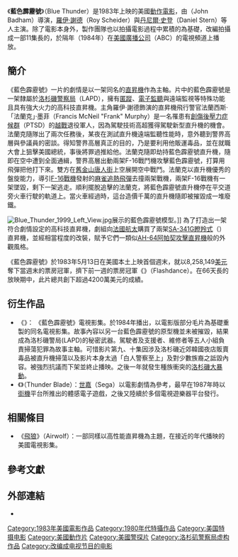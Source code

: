 {{otheruse
|subject=1983年上映的美國電影
|other=以此電影為基礎的同名衍生電視影集
|藍色霹靂號 (電視影集)
}}
{{NoteTA
|1=zh-tw:藍色霹靂號;zh-hk:藍霹靂;zh-cn:蓝色霹雳号;
|2=zh-tw:閃舞;zh-hk:勁舞;zh-cn:闪舞;
}}
《'''藍色霹靂號'''》（Blue Thunder）是1983年上映的美國[[動作電影|動作電影]]，由{{link-en|約翰·貝德漢|John Badham}}（John Badham）導演，[[羅伊·謝德|羅伊·謝德]]（Roy Scheider）與[[丹尼爾·史登|丹尼爾·史登]]（Daniel Stern）等人主演{{R|NYTimes}}。除了電影本身外，製作團隊也以拍攝電影過程中累積的{{link-en|毛片 (電影術語)|Stock footage|毛片}}為基礎，改編拍攝成一部11集長的{{link-en|藍色霹靂號 (電視影集)|Blue Thunder (TV series)|同名電視影集}}，於隔年（1984年）在[[美國廣播公司|美國廣播公司]]（ABC）的電視頻道上播放{{R|DVDtalk}}。

==簡介==
《藍色霹靂號》一片的劇情是以一架同名的[[直昇機|直昇機]]作為主軸。片中的藍色霹靂號是一架隸屬於[[洛杉磯警察局|洛杉磯警察局]]（LAPD），擁有[[匿蹤|匿蹤]]、[[電子監聽|電子監聽]]與遠端監視等特殊功能且具有強大火力的高科技直昇機。主角羅伊·謝德飾演的直昇機飛行警官法蘭西斯·「法蘭克」·墨菲（Francis McNeil "Frank" Murphy）是一名罹患有[[創傷後壓力症候群|創傷後壓力症候群]]（PTSD）的[[越戰|越戰]]退役軍人，因為駕駛技術高超獲得駕駛新型直升機的機會。法蘭克隨隊出了兩次任務後，某夜在測試直升機遠端監聽性能時，意外聽到警界高層與參議員的密談。得知警界高層真正的目的，乃是要利用他販運毒品，並在就職大會上狙擊美國總統，事後將罪過推給他。法蘭克隨即劫持藍色霹靂號直升機，隨即在空中遭到全面通緝，警界高層出動兩架F-16戰鬥機攻擊藍色霹靂號，打算用飛彈把他打下來。雙方在[[舊金山|舊金山]][[唐人街|唐人街]]上空展開空中戰鬥。法蘭克以直升機優秀的盤旋能力，導引[[F-16戰機|F-16戰機]]發射的[[麻雀追熱飛彈|麻雀追熱飛彈]]去撞兩架戰機，兩架F-16戰機有一架墜毀，剩下一架逃走。順利擺脫追擊的法蘭克，將藍色霹靂號直升機停在平交道旁火車行駛的軌道上。當火車經過時，這台造價千萬的直升機隨即被摧毀成一堆廢鐵。

[[File:Blue_Thunder_1999_Left_View.jpg|thumb]]展示的藍色霹靂號模型。]]
為了打造出一架符合劇情設定的高科技直昇機，劇組向[[法國航太|法國航太]]購買了兩架[[瞪羚式直昇機|SA-341G瞪羚式]]（{{lang|fr|Gazelle}}）直昇機，並經相當程度的改裝，賦予它們一類似[[AH-64|AH-64阿帕契攻擊直昇機]]般的外觀風格。{{R|AfterTheMovie}}

《藍色霹靂號》於1983年5月13日在美國本土上映首個週末，就以8,258,149[[美元|美元]]奪下當週末的票房冠軍，擠下前一週的票房冠軍《{{link-en|閃舞|Flashdance}}》（Flashdance）。在66天長的放映期中，此片總共創下超過4200萬美元的成績。{{R|BoxOffice}}

==衍生作品==
* 《{{link-en|藍色霹靂號 (電視影集)|Blue Thunder (TV series)|藍色霹靂號}}》： 《藍色霹靂號》電視影集。於1984年播出，以電影版部分毛片為基礎重製的同名電視影集。故事內容以另一台藍色霹靂號的原型機並未被摧毀，結果成為洛杉磯警局(LAPD)的秘密武器。駕駛者及支援者、維修者等五人小組負責掃蕩犯罪為故事主軸。可惜影片第九、十集因涉及洛杉磯近郊韓國夜店販賣毒品被直升機掃蕩以及影片本身太過「白人警察至上」及對少數族裔之詆毀內容。被強烈抗議而下架並終止播映。之後一年就發生種族衝突的[[洛杉磯大暴動|洛杉磯大暴動]]。
* 《{{link-en|藍色霹靂號 (遊戲)|Thunder Blade|藍色霹靂號}}》（Thunder Blade）：[[世嘉|世嘉]]（Sega）以電影劇情為參考，最早在1987年時以[[街機|街機]]平台所推出的體感電子遊戲，之後又陸續於多個電視遊樂器平台發行。

==相關條目==
* 《[[飛狼|飛狼]]》（Airwolf）：一部同樣以高性能直昇機為主題，在接近的年代播映的美國電視影集。

==參考文獻==
{{reflist|
<ref name="NYTimes">{{cite web|url=http://www.nytimes.com/1983/05/15/movies/film-view-are-video-games-about-to-zap-the-action-movie.html?scp=3&sq=blue%20thunder&st=cse |language=en |publisher=[[紐約時報|紐約時報]] |title= FILM VIEW; ARE VIDEO GAMES ABOUT TO ZAP THE ACTION MOVIE? |author= Vincent Canby | date=1983年5月15日 |accessdate=2013年8月29日}}</ref>

<ref name="DVDtalk">{{cite web|url=http://www.dvdtalk.com/reviews/23052/blue-thunder-the-complete-series/ |language=en |publisher=DVD talk |title=Blue Thunder: The Complete Series |author= Louis Howard | date=2006年8月22日 |accessdate=2013年8月29日}}</ref>

<ref name="AfterTheMovie">{{cite web|url=http://www.gregdonner.org/blue_thunder/bt_movie.html |language=en |publisher=  |title=After the movie |author=  | date= |accessdate=2013年8月29日}}</ref>

<ref name="BoxOffice">{{cite web |url=http://boxofficemojo.com/weekend/chart/?view=&yr=1983&wknd=19&sort=avg&order=DESC&p=.htm |language=en |publisher=Box Office Mojo |title=May 13-15, 1983 Weekend |author= |date= |accessdate=2013年8月29日 |archive-date=2012年10月23日 |archive-url=https://web.archive.org/web/20121023003703/http://boxofficemojo.com/weekend/chart/?view=&yr=1983&wknd=19&sort=avg&order=DESC&p=.htm |dead-url=no }}</ref>
}}

==外部連結==
* {{imdb title|id=0085255|name=Blue Thunder}}

{{DEFAULTSORT:Blue Thunder}}
[[Category:1983年美國電影作品|Category:1983年美國電影作品]]
[[Category:1980年代特攝作品|Category:1980年代特攝作品]]
[[Category:美国特摄电影|Category:美国特摄电影]]
[[Category:美國動作片|Category:美國動作片]]
[[Category:美國警探片|Category:美國警探片]]
[[Category:洛杉矶警察局虚构作品|Category:洛杉矶警察局虚构作品]]
[[Category:改编成电视节目的电影|Category:改编成电视节目的电影]]